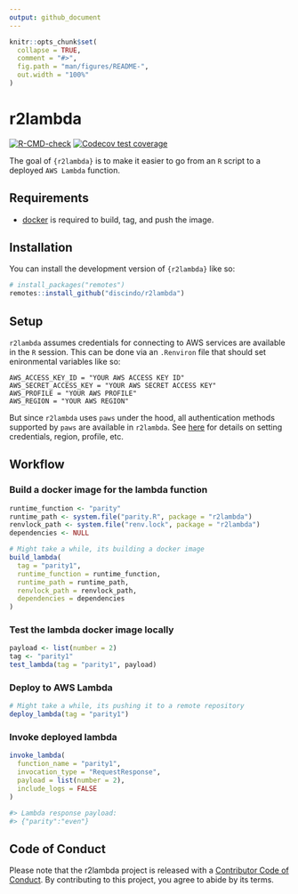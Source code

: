 ```yaml
---
output: github_document
---
```


<!-- README.md is generated from README.Rmd. Please edit that file -->

```r
knitr::opts_chunk$set(
  collapse = TRUE,
  comment = "#>",
  fig.path = "man/figures/README-",
  out.width = "100%"
)
```

# r2lambda

<!-- badges: start -->

[![R-CMD-check](https://github.com/discindo/r2lambda/actions/workflows/R-CMD-check.yaml/badge.svg)](https://github.com/discindo/r2lambda/actions/workflows/R-CMD-check.yaml)
[![Codecov test coverage](https://codecov.io/gh/discindo/r2lambda/branch/main/graph/badge.svg)](https://app.codecov.io/gh/discindo/r2lambda?branch=main)
<!-- badges: end -->

The goal of `{r2lambda}` is to make it easier to go from an `R` script to a deployed 
`AWS Lambda` function.

## Requirements

- [docker](https://docs.docker.com/get-docker/) is required to build, tag, and push the image.

## Installation

You can install the development version of `{r2lambda}` like so:

``` r
# install_packages("remotes")
remotes::install_github("discindo/r2lambda")
```

## Setup

`r2lambda` assumes credentials for connecting to AWS services are available
in the `R` session. This can be done via an `.Renviron` file that should set 
enironmental variables like so:

```
AWS_ACCESS_KEY_ID = "YOUR AWS ACCESS KEY ID"
AWS_SECRET_ACCESS_KEY = "YOUR AWS SECRET ACCESS KEY"
AWS_PROFILE = "YOUR AWS PROFILE"
AWS_REGION = "YOUR AWS REGION"
```

But since `r2lambda` uses `paws` under the hood, all authentication methods
supported by `paws` are available in `r2lambda`. See 
[here](https://github.com/paws-r/paws/blob/main/docs/credentials.md) for details
on setting credentials, region, profile, etc.

## Workflow

### Build a docker image for the lambda function

```r
runtime_function <- "parity"
runtime_path <- system.file("parity.R", package = "r2lambda")
renvlock_path <- system.file("renv.lock", package = "r2lambda")
dependencies <- NULL

# Might take a while, its building a docker image
build_lambda(
  tag = "parity1",
  runtime_function = runtime_function,
  runtime_path = runtime_path,
  renvlock_path = renvlock_path,
  dependencies = dependencies
)
```

### Test the lambda docker image locally

```r
payload <- list(number = 2)
tag <- "parity1"
test_lambda(tag = "parity1", payload)
```

### Deploy to AWS Lambda

```r
# Might take a while, its pushing it to a remote repository
deploy_lambda(tag = "parity1")
```

### Invoke deployed lambda

```r
invoke_lambda(
  function_name = "parity1",
  invocation_type = "RequestResponse",
  payload = list(number = 2),
  include_logs = FALSE
)

#> Lambda response payload:
#> {"parity":"even"}
```

## Code of Conduct

Please note that the r2lambda project is released with a 
[Contributor Code of Conduct](https://contributor-covenant.org/version/2/1/CODE_OF_CONDUCT.html). By 
contributing to this project, you agree to abide by its terms.

